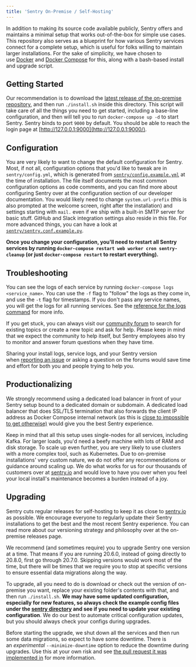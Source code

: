 ```yaml
---
title: 'Sentry On-Premise / Self-Hosting'
---
```


In addition to making its source code available publicly, Sentry offers and maintains a minimal setup that works out-of-the-box for simple use cases. This repository also serves as a blueprint for how various Sentry services connect for a complete setup, which is useful for folks willing to maintain larger installations. For the sake of simplicity, we have chosen to use [Docker](https://www.docker.com/) and [Docker Compose](https://docs.docker.com/compose/) for this, along with a bash-based install and upgrade script.

## Getting Started

Our recommendation is to download the [latest release of the on-premise repository](https://github.com/getsentry/onpremise/releases/latest), and then run `./install.sh` inside this directory. This script will take care of all the things you need to get started, including a base-line configuration, and then will tell you to run `docker-compose up -d` to start Sentry. Sentry binds to port `9000` by default. You should be able to reach the login page at [http://127.0.0.1:9000](http://127.0.0.1:9000/).

## Configuration

You are very likely to want to change the default configuration for Sentry. Most, if not all, configuration options that you'd like to tweak are in `sentry/config.yml`, which is generated from [`sentry/config.example.yml`](https://github.com/getsentry/onpremise/blob/master/sentry/config.example.yml) at the time of installation. The file itself documents the most common configuration options as code comments, and you can find more about configuring Sentry over at <Link to="/config/">the configuration section of our developer documentation</Link>. You would likely need to change `system.url-prefix` (this is also prompted at the welcome screen, right after the installation) and settings starting with `mail.` even if we ship with a built-in SMTP server for basic stuff. GitHub and Slack integration settings also reside in this file. For more advanced things, you can have a look at [`sentry/sentry.conf.example.py`](https://github.com/getsentry/onpremise/blob/master/sentry/sentry.conf.example.py).

**Once you change your configuration, you'll need to restart all Sentry services by running `docker-compose restart web worker cron sentry-cleanup` (or just `docker-compose restart` to restart everything).**

## Troubleshooting

You can see the logs of each service by running `docker-compose logs <service_name>`. You can use the `-f` flag to "follow" the logs as they come in, and use the `-t` flag for timestamps. If you don't pass any service names, you will get the logs for all running services. See the [reference for the logs command](https://docs.docker.com/compose/reference/logs/) for more info.

If you get stuck, you can always visit our [community forum](https://forum.sentry.io/) to search for existing topics or create a new topic and ask for help. Please keep in mind that we expect the community to help itself, but Sentry employees also try to monitor and answer forum questions when they have time.

Sharing your install logs, service logs, and your Sentry version when [reporting an issue](https://github.com/getsentry/onpremise/issues/new/choose) or asking a question on the forums would save time and effort for both you and people trying to help you.

## Productionalizing

We strongly recommend using a dedicated load balancer in front of your Sentry setup bound to a dedicated domain or subdomain. A dedicated load balancer that does SSL/TLS termination that also forwards the client IP address as Docker Compose internal network (as this is [close to impossible to get otherwise)](https://github.com/getsentry/onpremise/issues/554) would give you the best Sentry experience.

Keep in mind that all this setup uses single-nodes for all services, including Kafka. For larger loads, you'd need a beefy machine with lots of RAM and disk storage. To scale up even further, you are very likely to use clusters with a more complex tool, such as Kubernetes. Due to on-premise installations' very custom nature, we do not offer any recommendations or guidance around scaling up. We do what works for us for our thousands of customers over at [sentry.io](https://sentry.io/) and would love to have you over when you feel your local install's maintenance becomes a burden instead of a joy.

## Upgrading

Sentry cuts regular releases for self-hosting to keep it as close to [sentry.io](https://sentry.io) as possible. We encourage everyone to regularly update their Sentry installations to get the best and the most recent Sentry experience. You can read more about our versioning strategy and philosophy over at the <Link to="/onpremise/releases/">on-premise releases page</Link>.

We recommend (and sometimes require) you to upgrade Sentry one version at a time. That means if you are running 20.6.0, instead of going directly to 20.8.0, first go through 20.7.0. Skipping versions would work most of the time, but there will be times that we require you to stop at specific versions to ensure essential data migrations along the way.

To upgrade, all you need to do is download or check out the version of on-premise you want, replace your existing folder's contents with that, and then run `./install.sh`. **We may have some updated configuration, especially for new features, so always check the example config files under the [sentry directory](https://github.com/getsentry/onpremise/blob/master/sentry/) and see if you need to update your existing configuration**. We do our best to automate critical configuration updates, but you should always check your configs during upgrades.

Before starting the upgrade, we shut down all the services and then run some data migrations, so expect to have some downtime. There is an *experimental* `--minimize-downtime` option to reduce the downtime during upgrades. Use this at your own risk and see [the pull request it was implemented in](https://github.com/getsentry/onpremise/issues/607) for more information.

